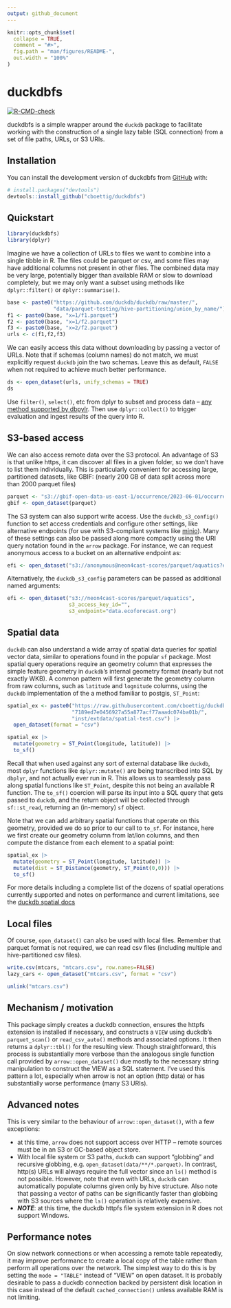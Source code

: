 ```yaml
---
output: github_document
---
```


<!-- README.md is generated from README.Rmd. Please edit that file -->

  
```r
knitr::opts_chunk$set(
  collapse = TRUE,
  comment = "#>",
  fig.path = "man/figures/README-",
  out.width = "100%"
)
```

# duckdbfs

<!-- badges: start -->
[![R-CMD-check](https://github.com/cboettig/duckdbfs/actions/workflows/R-CMD-check.yaml/badge.svg)](https://github.com/cboettig/duckdbfs/actions/workflows/R-CMD-check.yaml)
<!-- badges: end -->


duckdbfs is a simple wrapper around the `duckdb` package to facilitate working with the construction of a single lazy table (SQL connection) from a set of file paths, URLs, or S3 URIs. 

## Installation

You can install the development version of duckdbfs from [GitHub](https://github.com/) with:

``` r
# install.packages("devtools")
devtools::install_github("cboettig/duckdbfs")
```

## Quickstart

```r
library(duckdbfs)
library(dplyr)
```

Imagine we have a collection of URLs to files we want to combine into a single tibble in R.  The files could be parquet or csv, and some files may have additional columns not present in other files.  The combined data may be very large, potentially bigger than available RAM or slow to download completely, but we may only want a subset using methods like `dplyr::filter()` or `dplyr::summarise()`.  


```r
base <- paste0("https://github.com/duckdb/duckdb/raw/master/",
               "data/parquet-testing/hive-partitioning/union_by_name/")
f1 <- paste0(base, "x=1/f1.parquet")
f2 <- paste0(base, "x=1/f2.parquet")
f3 <- paste0(base, "x=2/f2.parquet")
urls <- c(f1,f2,f3)
```

We can easily access this data without downloading by passing a vector of URLs. 
Note that if schemas (column names) do not match, we must explicitly request 
`duckdb` join the two schemas. Leave this as default, `FALSE` when not required
to achieve much better performance.

```r
ds <- open_dataset(urls, unify_schemas = TRUE)
ds
```

Use `filter()`, `select()`, etc from dplyr to subset and process data -- [any method supported by dbpylr](https://dbplyr.tidyverse.org/reference/index.html). Then use `dplyr::collect()` to trigger evaluation and ingest results of the query into R.

## S3-based access

We can also access remote data over the S3 protocol. An advantage of S3 is that 
unlike https, it can discover all files in a given folder, so we don't have to list them individually.
This is particularly convenient for accessing large, partitioned datasets, like GBIF: (nearly 200 GB of data split across more than 2000 parquet files)

```r
parquet <- "s3://gbif-open-data-us-east-1/occurrence/2023-06-01/occurrence.parquet"
gbif <- open_dataset(parquet)
```

The S3 system can also support write access.  Use the `duckdb_s3_config()` function to set access credentials and configure other settings, like alternative endpoints (for use with S3-compliant systems like [minio](https://min.io)).  Many of these settings can also be passed along more compactly using the URI query notation found in the `arrow` package.  For instance, we can request anonymous access to a bucket on an alternative endpoint as:

```r
efi <- open_dataset("s3://anonymous@neon4cast-scores/parquet/aquatics?endpoint_override=data.ecoforecast.org")
```

Alternatively, the `duckdb_s3_config` parameters can be passed as additional named arguments:

```r
efi <- open_dataset("s3://neon4cast-scores/parquet/aquatics", 
                    s3_access_key_id="",
                    s3_endpoint="data.ecoforecast.org")
```

## Spatial data

`duckdb` can also understand a wide array of spatial data queries for spatial
vector data, similar to operations found in the popular `sf` package. 
Most spatial query operations require an geometry column that expresses the 
simple feature geometry in `duckdb`'s internal geometry format 
(nearly but not exactly WKB).  A common pattern will first generate the 
geometry column from raw columns, such as `latitude` and `lognitude` columns,
using the `duckdb` implementation of the a method familiar to postgis, `ST_Point`:


```r
spatial_ex <- paste0("https://raw.githubusercontent.com/cboettig/duckdbfs/",
                     "7189ed7e0456927a55a877acf77aaadc074ba01b/",
                     "inst/extdata/spatial-test.csv") |>
  open_dataset(format = "csv") 

spatial_ex |>
  mutate(geometry = ST_Point(longitude, latitude)) |>
  to_sf()
```

Recall that when used against any sort of external database like `duckdb`, 
most `dplyr` functions like `dplyr::mutate()` are being transcribed into SQL
by `dbplyr`, and not actually ever run in R. This allows us to seamlessly pass
along spatial functions like `ST_Point`, despite this not being an available R
function. The `to_sf()` coercion will parse its input into a SQL query that gets
passed to `duckdb`, and the return object will be collected through
`sf::st_read`, returning an (in-memory) `sf` object. 


Note that we can add arbitrary spatial functions that operate on this geometry,
provided we do so prior to our call to `to_sf`. For instance, here we first
create our geometry column from lat/lon columns, and then compute the distance
from each element to a spatial point:

```r
spatial_ex |> 
  mutate(geometry = ST_Point(longitude, latitude)) |>
  mutate(dist = ST_Distance(geometry, ST_Point(0,0))) |> 
  to_sf()
```

For more details including a complete list of the dozens of spatial operations currently supported and notes on performance and current limitations, see the [duckdb spatial docs](https://github.com/duckdblabs/duckdb_spatial)

## Local files

Of course, `open_dataset()` can also be used with local files.  Remember that parquet format is not required, we can read csv files (including multiple and hive-partitioned csv files). 

```r
write.csv(mtcars, "mtcars.csv", row.names=FALSE)
lazy_cars <- open_dataset("mtcars.csv", format = "csv")
```


```r
unlink("mtcars.csv")
```

## Mechanism / motivation

This package simply creates a duckdb connection, ensures the httpfs extension is installed if necessary, and constructs a `VIEW` using duckdb's `parquet_scan()` or `read_csv_auto()` methods and associated options.  It then returns a `dplyr::tbl()` for the resulting view.  Though straightforward, this process is substantially more verbose than the analogous single function call provided by `arrow::open_dataset()` due mostly to the necessary string manipulation to construct the VIEW as a SQL statement.  I've used this pattern a lot, especially when arrow is not an option (http data) or has substantially worse performance (many S3 URIs).


## Advanced notes

This is very similar to the behaviour of `arrow::open_dataset()`, with a few exceptions: 

- at this time, `arrow` does not support access over HTTP -- remote sources must be in an S3 or GC-based object store.
- With local file system or S3 paths, `duckdb` can support "globbing" and recursive globbing, e.g. `open_dataset(data/**/*.parquet)`. In contrast, http(s) URLs will always require the full vector since an `ls()` method is not possible.  However, note that even with URLs, `duckdb` can automatically populate columns given only by hive structure.  Also note that passing a vector of paths can be significantly faster than globbing with S3 sources where the `ls()` operation is relatively expensive.
- ***NOTE***: at this time, the duckdb httpfs file system extension in R does not support Windows. 

## Performance notes

On slow network connections or when accessing a remote table repeatedly, it may improve performance to create a local copy of the table rather than perform all operations over the network.  The simplest way to do this is by setting the `mode = "TABLE"` instead of "VIEW" on open dataset.  It is probably desirable to pass a duckdb connection backed by persistent disk location in this case instead of the default `cached_connection()` unless
available RAM is not limiting. 
